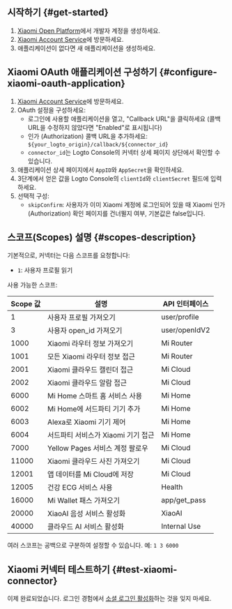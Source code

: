 ## 시작하기 \{#get-started}

1. [Xiaomi Open Platform](https://dev.mi.com/)에서 개발자 계정을 생성하세요.
2. [Xiaomi Account Service](https://dev.mi.com/passport/oauth2/applist)에 방문하세요.
3. 애플리케이션이 없다면 새 애플리케이션을 생성하세요.

## Xiaomi OAuth 애플리케이션 구성하기 \{#configure-xiaomi-oauth-application}

1. [Xiaomi Account Service](https://dev.mi.com/passport/oauth2/applist)에 방문하세요.
2. OAuth 설정을 구성하세요:
   - 로그인에 사용할 애플리케이션을 열고, "Callback URL"을 클릭하세요 (콜백 URL을 수정하지 않았다면 "Enabled"로 표시됩니다)
   - 인가 (Authorization) 콜백 URL을 추가하세요: `${your_logto_origin}/callback/${connector_id}`
   - `connector_id`는 Logto Console의 커넥터 상세 페이지 상단에서 확인할 수 있습니다.
3. 애플리케이션 상세 페이지에서 `AppID`와 `AppSecret`을 확인하세요.
4. 3단계에서 얻은 값을 Logto Console의 `clientId`와 `clientSecret` 필드에 입력하세요.
5. 선택적 구성:
   - `skipConfirm`: 사용자가 이미 Xiaomi 계정에 로그인되어 있을 때 Xiaomi 인가 (Authorization) 확인 페이지를 건너뛸지 여부, 기본값은 false입니다.

## 스코프(Scopes) 설명 \{#scopes-description}

기본적으로, 커넥터는 다음 스코프를 요청합니다:

- `1`: 사용자 프로필 읽기

사용 가능한 스코프:

| Scope 값 | 설명                               | API 인터페이스 |
| -------- | ---------------------------------- | -------------- |
| 1        | 사용자 프로필 가져오기             | user/profile   |
| 3        | 사용자 open_id 가져오기            | user/openIdV2  |
| 1000     | Xiaomi 라우터 정보 가져오기        | Mi Router      |
| 1001     | 모든 Xiaomi 라우터 정보 접근       | Mi Router      |
| 2001     | Xiaomi 클라우드 캘린더 접근        | Mi Cloud       |
| 2002     | Xiaomi 클라우드 알람 접근          | Mi Cloud       |
| 6000     | Mi Home 스마트 홈 서비스 사용      | Mi Home        |
| 6002     | Mi Home에 서드파티 기기 추가       | Mi Home        |
| 6003     | Alexa로 Xiaomi 기기 제어           | Mi Home        |
| 6004     | 서드파티 서비스가 Xiaomi 기기 접근 | Mi Home        |
| 7000     | Yellow Pages 서비스 계정 팔로우    | Mi Cloud       |
| 11000    | Xiaomi 클라우드 사진 가져오기      | Mi Cloud       |
| 12001    | 앱 데이터를 Mi Cloud에 저장        | Mi Cloud       |
| 12005    | 건강 ECG 서비스 사용               | Health         |
| 16000    | Mi Wallet 패스 가져오기            | app/get_pass   |
| 20000    | XiaoAI 음성 서비스 활성화          | XiaoAI         |
| 40000    | 클라우드 AI 서비스 활성화          | Internal Use   |

여러 스코프는 공백으로 구분하여 설정할 수 있습니다. 예: `1 3 6000`

## Xiaomi 커넥터 테스트하기 \{#test-xiaomi-connector}

이제 완료되었습니다. 로그인 경험에서 [소셜 로그인 활성화](https://docs.logto.io/connectors/social-connectors#enable-social-sign-in)하는 것을 잊지 마세요.
